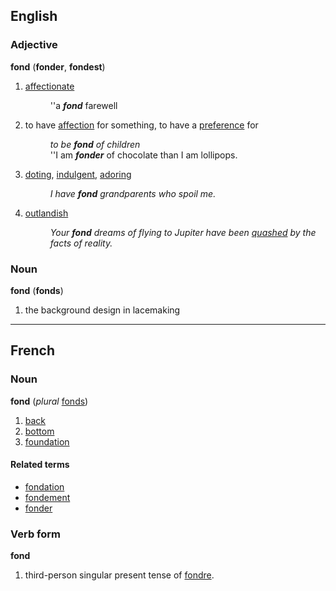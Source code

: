 ==English==
===Adjective===
'''fond''' ('''fonder''', '''fondest''')
#[[affectionate]]
#:''a '''''fond''''' farewell
#to have [[affection]] for something, to have a [[preference]] for
#:''to be '''''fond''''' of children''
#:''I am '''''fonder''''' of chocolate than I am lollipops.
#[[dote|doting]], [[indulgent]], [[adore|adoring]]
#:''I have '''''fond''''' grandparents who spoil me.''
#[[outlandish]]
#:''Your '''''fond''''' dreams of flying to Jupiter have been [[quash]]ed by the facts of reality.''

===Noun===
'''fond''' ('''fonds''')
#the background design in lacemaking

----
==French==
===Noun===
'''fond''' (''plural'' [[fonds]])

#[[back]]
#[[bottom]]
#[[foundation]]

====Related terms====
*[[fondation]]
*[[fondement]]
*[[fonder]]

===Verb form===
'''fond'''

# third-person singular present tense of [[fondre]].